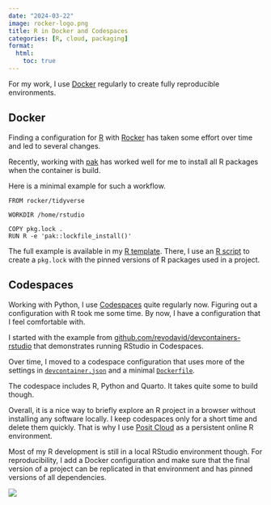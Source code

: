 ```yaml
---
date: "2024-03-22"
image: rocker-logo.png
title: R in Docker and Codespaces
categories: [R, cloud, packaging]
format:
  html:
    toc: true
---
```


For my work, I use [Docker](https://en.wikipedia.org/wiki/Docker_(software))
regularly to create fully reproducible environments.

## Docker

Finding a configuration for [R](https://www.r-project.org/) with [Rocker](https://rocker-project.org/) has taken some effort over time and led to several changes.

Recently, working with [pak](https://pak.r-lib.org/) has worked well for me to install all R packages when the container is build.

Here is a minimal example for such a workflow.

```Docker
FROM rocker/tidyverse

WORKDIR /home/rstudio

COPY pkg.lock .
RUN R -e 'pak::lockfile_install()'
```

The full example is available in my [R template](https://github.com/hdigital/starter-r/blob/main/Dockerfile). There, I use an [R script](https://github.com/hdigital/starter-r/blob/main/utils/packages-update.R) to create a `pkg.lock` with the pinned versions of R packages used in a project.

## Codespaces

Working with Python, I use [Codespaces](../2023-06-04-codespaces/) quite regularly now. Figuring out a configuration with R took me some time. By now, I have a configuration that I feel comfortable with.

I started with the example from [github.com/revodavid/devcontainers-rstudio
](https://github.com/revodavid/devcontainers-rstudio) that demonstrates running RStudio in Codespaces.

Over time, I moved to a codespace configuration that uses more of the settings in [`devcontainer.json`](https://github.com/hdigital/starter-r/blob/main/.devcontainer/devcontainer.json) and a minimal [`Dockerfile`](https://github.com/hdigital/starter-r/blob/main/.devcontainer/Dockerfile).

The codespace includes R, Python and Quarto. It takes quite some to build though.

Overall, it is a nice way to briefly explore an R project in a browser without installing any software locally. I keep codespaces only for a short time and delete them quickly. That is why I use [Posit Cloud](2023-04-27-posit-cloud/) as a persistent online R environment.

Most of my R development is still in a local RStudio environment though. For reproducibility, I add a Docker configuration and make sure that the final version of a project can be replicated in that environment and has pinned versions of all dependencies.

![](r-codespace.png)
